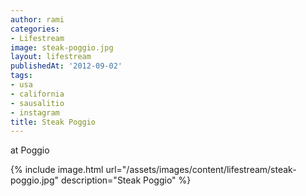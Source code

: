 ```yaml
---
author: rami
categories:
- Lifestream
image: steak-poggio.jpg
layout: lifestream
publishedAt: '2012-09-02'
tags:
- usa
- california
- sausalitio
- instagram
title: Steak Poggio
---
```


at Poggio

{% include image.html url="/assets/images/content/lifestream/steak-poggio.jpg" description="Steak Poggio" %}